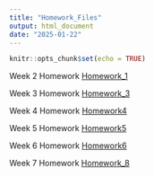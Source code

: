 ```yaml
---
title: "Homework_Files"
output: html_document
date: "2025-01-22"
---
```


```r
knitr::opts_chunk$set(echo = TRUE)
```

Week 2 Homework [Homework_1](Homework1.html)

Week 3 Homework [Homework_3](Homework_3.html)

Week 4 Homework [Homework4](Homework4.html)

Week 5 Homework [Homework5](Homework5.html)

Week 6 Homework [Homework6](Homework6.html)

Week 7 Homework [Homework_8](Homework_8.html)
